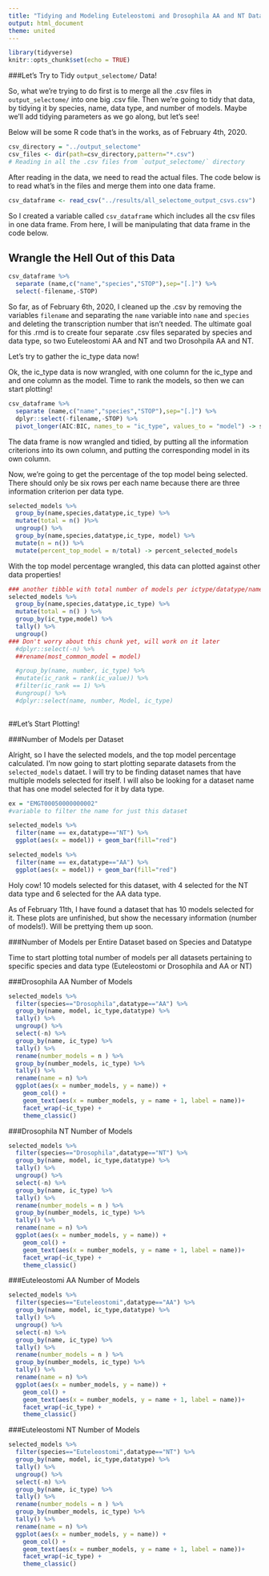 ```yaml
---
title: "Tidying and Modeling Euteleostomi and Drosophila AA and NT Data"
output: html_document
theme: united
---
```


```r
library(tidyverse)
knitr::opts_chunk$set(echo = TRUE)
```

###Let's Try to Tidy `output_selectome/` Data!

So, what we're trying to do first is to merge all the .csv files in `output_selectome/` into one big .csv file. 
Then we're going to tidy that data, by tidying it by species, name, data type, and number of models. Maybe we'll add tidying parameters as we go along, but let's see!

Below will be some R code that's in the works, as of February 4th, 2020.

```r
csv_directory = "../output_selectome"
csv_files <- dir(path=csv_directory,pattern="*.csv")
# Reading in all the .csv files from `output_selectome/` directory
```

After reading in the data, we need to read the actual files. The code below is to read what's in the files and merge them into one data frame.

```r

csv_dataframe <- read_csv("../results/all_selectome_output_csvs.csv")

```

So I created a variable called `csv_dataframe` which includes all the csv files in one data frame. From here, I will be manipulating that data frame in the code below.

## Wrangle the Hell Out of this Data

``` r
csv_dataframe %>%
  separate (name,c("name","species","STOP"),sep="[.]") %>%
  select(-filename,-STOP) 
```

So far, as of February 6th, 2020, I cleaned up the .csv by removing the variables `filename` and separating the `name` variable into `name` and `species` and deleting the transcription number that isn't needed. The ultimate goal for this .rmd is to create four separate .csv files separated by species and data type, so two Euteleostomi AA and NT and two Drosohpila AA and NT.

Let's try to gather the ic_type data now!

Ok, the ic_type data is now wrangled, with one column for the ic_type and and one column as the model. Time to rank the models, so then we can start plotting!


```r

csv_dataframe %>%
  separate (name,c("name","species","STOP"),sep="[.]") %>%
  dplyr::select(-filename,-STOP) %>%
  pivot_longer(AIC:BIC, names_to = "ic_type", values_to = "model") -> selected_models
```

The data frame is now wrangled and tidied, by putting all the information criterions into its own column, and putting the corresponding model in its own column. 

Now, we're going to get the percentage of the top model being selected. There should only be six rows per each name because there are three information criterion per data type. 

```r
selected_models %>%
  group_by(name,species,datatype,ic_type) %>%
  mutate(total = n() )%>%
  ungroup() %>%
  group_by(name,species,datatype,ic_type, model) %>%
  mutate(n = n()) %>%
  mutate(percent_top_model = n/total) -> percent_selected_models 
```
  
With the top model percentage wrangled, this data can plotted against other data properties!

```r
### another tibble with total number of models per ictype/datatype/name/species
selected_models %>%
  group_by(name,species,datatype,ic_type) %>%
  mutate(total = n() ) %>%
  group_by(ic_type,model) %>%
  tally() %>%
  ungroup()
### Don't worry about this chunk yet, will work on it later
  #dplyr::select(-n) %>%
  ##rename(most_common_model = model)

  #group_by(name, number, ic_type) %>%
  #mutate(ic_rank = rank(ic_value)) %>%
  #filter(ic_rank == 1) %>%
  #ungroup() %>%
  #dplyr::select(name, number, Model, ic_type) 
  
```

##Let's Start Plotting!

###Number of Models per Dataset

Alright, so I have the selected models, and the top model percentage calculated. I'm now going to start  plotting separate datasets from the `selected_models` dataet. I will try to be finding dataset names that have multiple models selected for itself. I will also be looking for a dataset name that has one model selected for it by data type. 


```r

ex = "EMGT00050000000002"
#variable to filter the name for just this dataset

selected_models %>%
  filter(name == ex,datatype=="NT") %>%
  ggplot(aes(x = model)) + geom_bar(fill="red") 

selected_models %>%
  filter(name == ex,datatype=="AA") %>%
  ggplot(aes(x = model)) + geom_bar(fill="red") 

```


Holy cow! 10 models selected for this dataset, with 4 selected for the NT data type and 6 selected for the AA data type. 

As of February 11th, I have found a dataset that has 10 models selected for it. These plots are unfinished, but show the necessary information (number of models!). Will be prettying them up soon.

###Number of Models per Entire Dataset based on Species and Datatype

Time to start plotting total number of models per all datasets pertaining to specific species and data type (Euteleostomi or Drosophila and AA or NT)

###Drosophila AA Number of Models

```r
selected_models %>%
  filter(species=="Drosophila",datatype=="AA") %>%
  group_by(name, model, ic_type,datatype) %>% 
  tally() %>% 
  ungroup() %>% 
  select(-n) %>% 
  group_by(name, ic_type) %>% 
  tally() %>% 
  rename(number_models = n ) %>%
  group_by(number_models, ic_type) %>% 
  tally() %>% 
  rename(name = n) %>%
  ggplot(aes(x = number_models, y = name)) + 
    geom_col() + 
    geom_text(aes(x = number_models, y = name + 1, label = name))+
    facet_wrap(~ic_type) + 
    theme_classic() 

```

###Drosophila NT Number of Models

```r
selected_models %>%
  filter(species=="Drosophila",datatype=="NT") %>%
  group_by(name, model, ic_type,datatype) %>% 
  tally() %>% 
  ungroup() %>% 
  select(-n) %>% 
  group_by(name, ic_type) %>% 
  tally() %>% 
  rename(number_models = n ) %>%
  group_by(number_models, ic_type) %>% 
  tally() %>% 
  rename(name = n) %>%
  ggplot(aes(x = number_models, y = name)) + 
    geom_col() + 
    geom_text(aes(x = number_models, y = name + 1, label = name))+
    facet_wrap(~ic_type) + 
    theme_classic() 
```

###Euteleostomi AA Number of Models

```r
selected_models %>%
  filter(species=="Euteleostomi",datatype=="AA") %>%
  group_by(name, model, ic_type,datatype) %>% 
  tally() %>% 
  ungroup() %>% 
  select(-n) %>% 
  group_by(name, ic_type) %>% 
  tally() %>% 
  rename(number_models = n ) %>%
  group_by(number_models, ic_type) %>% 
  tally() %>% 
  rename(name = n) %>%
  ggplot(aes(x = number_models, y = name)) + 
    geom_col() + 
    geom_text(aes(x = number_models, y = name + 1, label = name))+
    facet_wrap(~ic_type) + 
    theme_classic() 
```

###Euteleostomi NT Number of Models

```r
selected_models %>%
  filter(species=="Euteleostomi",datatype=="NT") %>%
  group_by(name, model, ic_type,datatype) %>% 
  tally() %>% 
  ungroup() %>% 
  select(-n) %>% 
  group_by(name, ic_type) %>% 
  tally() %>% 
  rename(number_models = n ) %>%
  group_by(number_models, ic_type) %>% 
  tally() %>% 
  rename(name = n) %>%
  ggplot(aes(x = number_models, y = name)) + 
    geom_col() + 
    geom_text(aes(x = number_models, y = name + 1, label = name))+
    facet_wrap(~ic_type) + 
    theme_classic() 


```


